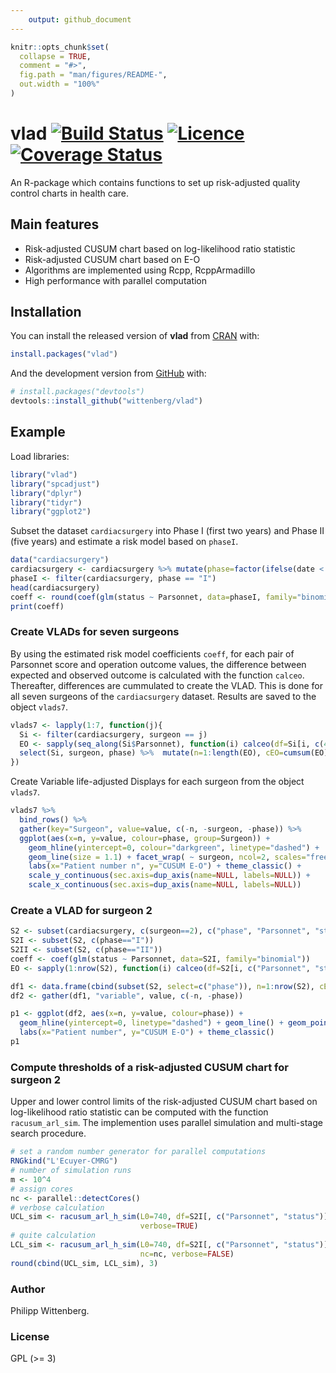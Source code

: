 ```yaml
---
    output: github_document
---
```


<!-- README.md is generated from README.Rmd. Please edit that file -->

```r
knitr::opts_chunk$set(
  collapse = TRUE,
  comment = "#>",
  fig.path = "man/figures/README-",
  out.width = "100%"
)
```
# vlad [![Build Status](https://travis-ci.org/wittenberg/vlad.svg)](https://travis-ci.org/wittenberg/vlad) [![Licence](https://img.shields.io/badge/licence-GPL--3-blue.svg)](https://www.gnu.org/licenses/gpl-3.0.en.html)  [![Coverage Status](https://codecov.io/gh/wittenberg/vlad/graph/badge.svg)](https://codecov.io/github/wittenberg/vlad?branch=master)

An R-package which contains functions to set up risk-adjusted quality control charts in health care.

## Main features

- Risk-adjusted CUSUM chart based on log-likelihood ratio statistic
- Risk-adjusted CUSUM chart based on E-O
- Algorithms are implemented using Rcpp, RcppArmadillo
- High performance with parallel computation

## Installation

You can install the released version of **vlad** from [CRAN](https://CRAN.R-project.org) with:

``` r
install.packages("vlad")
```

And the development version from [GitHub](https://github.com/) with:

``` r
# install.packages("devtools")
devtools::install_github("wittenberg/vlad")
```
## Example


Load libraries:
```r
library("vlad")
library("spcadjust")
library("dplyr")
library("tidyr")
library("ggplot2")
```

Subset the dataset `cardiacsurgery` into Phase I (first two years) and Phase II (five years) and estimate a risk model based on `phaseI`.
```r
data("cardiacsurgery")
cardiacsurgery <- cardiacsurgery %>% mutate(phase=factor(ifelse(date < 2*365, "I", "II")))
phaseI <- filter(cardiacsurgery, phase == "I")
head(cardiacsurgery)
coeff <- round(coef(glm(status ~ Parsonnet, data=phaseI, family="binomial")), 3)
print(coeff)
```

### Create VLADs for seven surgeons
By using the estimated risk model coefficients `coeff`, for each pair of Parsonnet score and operation outcome values, the difference between expected and observed outcome is calculated with the function `calceo`.
Thereafter, differences are cummulated to create the VLAD. This is done for all seven surgeons of the `cardiacsurgery` dataset. Results are saved to the object `vlads7`.
```r
vlads7 <- lapply(1:7, function(j){
  Si <- filter(cardiacsurgery, surgeon == j)
  EO <- sapply(seq_along(Si$Parsonnet), function(i) calceo(df=Si[i, c(4, 3)], coeff=coeff))
  select(Si, surgeon, phase) %>%  mutate(n=1:length(EO), cEO=cumsum(EO))
}) 

```

Create Variable life-adjusted Displays for each surgeon from the object `vlads7`.
```r
vlads7 %>% 
  bind_rows() %>%  
  gather(key="Surgeon", value=value, c(-n, -surgeon, -phase)) %>%
  ggplot(aes(x=n, y=value, colour=phase, group=Surgeon)) +
    geom_hline(yintercept=0, colour="darkgreen", linetype="dashed") +
    geom_line(size = 1.1) + facet_wrap( ~ surgeon, ncol=2, scales="free") +
    labs(x="Patient number n", y="CUSUM E-O") + theme_classic() +
    scale_y_continuous(sec.axis=dup_axis(name=NULL, labels=NULL)) +
    scale_x_continuous(sec.axis=dup_axis(name=NULL, labels=NULL))
```

### Create a VLAD for surgeon 2
```r
S2 <- subset(cardiacsurgery, c(surgeon==2), c("phase", "Parsonnet", "status"))
S2I <- subset(S2, c(phase=="I"))
S2II <- subset(S2, c(phase=="II"))
coeff <- coef(glm(status ~ Parsonnet, data=S2I, family="binomial"))
EO <- sapply(1:nrow(S2), function(i) calceo(df=S2[i, c("Parsonnet", "status")], coeff=coeff))

df1 <- data.frame(cbind(subset(S2, select=c("phase")), n=1:nrow(S2), cEO=cumsum(EO)))
df2 <- gather(df1, "variable", value, c(-n, -phase))

p1 <- ggplot(df2, aes(x=n, y=value, colour=phase)) +
  geom_hline(yintercept=0, linetype="dashed") + geom_line() + geom_point() + 
  labs(x="Patient number", y="CUSUM E-O") + theme_classic()
p1
```

### Compute thresholds of a risk-adjusted CUSUM chart for surgeon 2 

 
Upper and lower control limits of the risk-adjusted CUSUM chart based on log-likelihood ratio statistic can be computed with the function `racusum_arl_sim`. The implemention uses parallel simulation and multi-stage search procedure.  
```r
# set a random number generator for parallel computations
RNGkind("L'Ecuyer-CMRG")
# number of simulation runs
m <- 10^4
# assign cores
nc <- parallel::detectCores()
# verbose calculation 
UCL_sim <- racusum_arl_h_sim(L0=740, df=S2I[, c("Parsonnet", "status")], coeff=coeff, m=m, RA=2, nc=nc,
                             verbose=TRUE)
# quite calculation
LCL_sim <- racusum_arl_h_sim(L0=740, df=S2I[, c("Parsonnet", "status")], coeff=coeff, m=m, RA=1/2, 
                             nc=nc, verbose=FALSE)
round(cbind(UCL_sim, LCL_sim), 3)
```

### Author

Philipp Wittenberg.

### License

GPL (>= 3)
